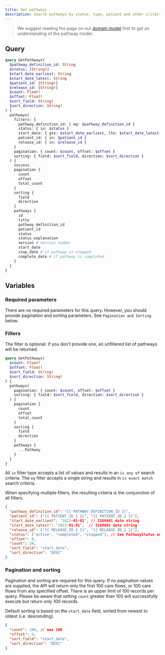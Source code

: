 ```yaml
---
title: Get pathways
description: Search pathways by status, type, patient and other criteria
---
```


> We suggest reading the page on our [domain model](/awell-orchestration/docs/getting-started/domain-model) first to get an understanding of the pathway model.

## Query

```graphql
query GetPathways(
  $pathway_definition_id: String
  $status: [String!]
  $start_date_earliest: String
  $start_date_latest: String
  $patient_id: [String!]
  $release_id: [String!]
  $count: Float!
  $offset: Float!
  $sort_field: String!
  $sort_direction: String!
) {
  pathways(
    filters: {
      pathway_definition_id: { eq: $pathway_definition_id }
      status: { in: $status }
      start_date: { gte: $start_date_earliest, lte: $start_date_latest }
      patient_id: { in: $patient_id }
      release_id: { in: $release_id }
    }
    pagination: { count: $count, offset: $offset }
    sorting: { field: $sort_field, direction: $sort_direction }
  ) {
    success
    pagination {
      count
      offset
      total_count
    }
    sorting {
      field
      direction
    }
    pathways {
      id
      title
      pathway_definition_id
      patient_id
      status
      status_explanation
      version # version number
      start_date
      stop_date # if pathway is stopped
      complete_date # if pathway is completed
    }
  }
}
```

## Variables

### Required parameters

There are no required parameters for this query. However, you should provide pagination and sorting parameters. See `Pagination and Sorting` below.

### Filters

The filter is optional: if you don't provide one, an unfiltered list of pathways will be returned.

```graphql
query GetPathways(
  $count: Float!
  $offset: Float!
  $sort_field: String!
  $sort_direction: String!
) {
  pathways(
    pagination: { count: $count, offset: $offset }
    sorting: { field: $sort_field, direction: $sort_direction }
  ) {
    pagination {
      count
      offset
      total_count
    }
    sorting {
      field
      direction
    }
    pathways {
      ...Pathway
    }
  }
}
```

All `in` filter type accepts a list of values and results in an `is any of` search criteria. The `eq` filter accepts a single string and results in `is exact match` search criteria.

When specifying multiple filters, the resulting criteria is the conjunction of all filters.

```json
{
  "pathway_definition_id": "{{ PATHWAY_DEFINITION_ID }}",
  "patient_id": ["{{ PATIENT_ID_1 }}", "{{ PATIENT_ID_2 }}"],
  "start_date_earliest": '2022-01-01', // ISO8601 date string
  "start_date_latest": '2022-01-01',  // ISO8601 date string
  "release_id": ["{{ RELEASE_ID_1 }}", "{{ RELEASE_ID_2 }}"],
  "status": ["active", "completed", "stopped"], // See PathwayStatus enum
  "offset": 0,
  "count": 20,
  "sort_field": "start_date",
  "sort_direction": "DESC"
}
```

### Pagination and sorting

Pagination and sorting are required for this query. If no pagination values are supplied, the API will return only the first 100 care flows, or 100 care flows from any specified offset. There is an upper limit of 100 records per query. Please be aware that setting `count` greater than 100 will successfully execute but return only 100 records.

Default sorting is based on the `start_date` field, sorted from newest to oldest (i.e. descending).

```json
{
  "count": 100, // max 100
  "offset": 0,
  "sort_field": "start_date",
  "sort_direction": "DESC"
}
```
